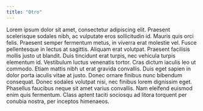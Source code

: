 ```yaml
---
title: "Otro"
---
```


Lorem ipsum dolor sit amet, consectetur adipiscing elit. Praesent scelerisque sodales nibh, ac vulputate eros sollicitudin id. Mauris quis orci felis. Praesent semper fermentum metus, in viverra erat molestie vel. Fusce pellentesque in lectus at sagittis. Aliquam erat volutpat. Praesent facilisis mollis justo ut blandit. Duis tincidunt erat turpis, nec vehicula turpis elementum id. Vestibulum luctus venenatis tortor. Cras dictum iaculis leo ut commodo. Etiam mattis nibh ut erat gravida convallis. Duis eget sapien in dolor porta iaculis vitae at justo. Donec ornare finibus nunc bibendum consequat. Donec sodales volutpat nisi, nec finibus lorem dignissim eget. Phasellus faucibus neque sit amet varius convallis. Nam eleifend euismod enim quis fermentum. Class aptent taciti sociosqu ad litora torquent per conubia nostra, per inceptos himenaeos.